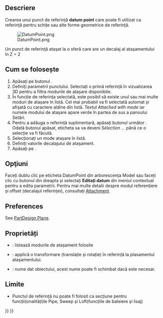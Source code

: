 <languages/>

{{Docnav
|[[PartDesign_Line|Create a datum line]]
|[[PartDesign_CoordinateSystem|Create a local coordinate system]]
|[[PartDesign_Workbench|PartDesign]]
|IconL=PartDesign_Line.svg‎
|IconR=PartDesign_CoordinateSystem.svg
|IconC=Workbench_PartDesign.svg
}}

{{VeryImportantMessage|This tool is not available in {{VersionPlus|1.1}}. Use [[Part_DatumPoint|Part DatumPoint]] instead.}}

<div class="mw-translate-fuzzy">
{{GuiCommand/ro
|Name=PartDesign Point
|Name/ro=PartDesign Point
|Workbenches=[[PartDesign Workbench/ro|PartDesign]]
|MenuLocation=Part Design → Create a datum point
|Version=0.17
|SeeAlso=[[PartDesign Line/ro]], [[PartDesign Plane/ro]]
}}
</div>

<span id="Description"></span>
==Descriere==

Crearea unui punct de referință '''datum point''' care poate fi utilizat ca referință pentru schițe sau alte forme geometrice de referință.

[[File:DatumPoint.png]]
<div class="mw-translate-fuzzy">
Un punct de referință atașat la o sferă care are un decalaj al atașamentului în Z = 2
</div>

<span id="Usage"></span>
<div class="mw-translate-fuzzy">
== Cum se folosește ==
</div>

<div class="mw-translate-fuzzy">
# Apăsați pe butonul {{KEY|[[Image:PartDesign Point.png|24px]] '''Create a datum point'''}}  .
# Definiți parametrii punctului. Selectați o primă referință în vizualizarea 3D pentru a filtra modurile de atașare disponibile.
# În funcție de referința selectată, este posibil să existe unul sau mai multe moduri de atașare în listă. Cel mai probabil va fi selectată automat și afișată cu caractere aldine din listă. Textul ''Attached with mode'' iar numele modului de atașare apare verde în partea de sus a panoului Setări.
# Pentru a adăuga o referință suplimentară, apăsați butonul următor {{KEY|Référence}}. Odată butonul apăsat, eticheta sa va deveni '' Sélection ... '' până ce o selecție va fi făcută.
# Selecționați un mode atașare în listă.
# Definiți valorile decalajului de atașament.
# Apăsați pe {{KEY|OK}}.
</div>

<span id="Options"></span>
== Opţiuni ==

<div class="mw-translate-fuzzy">
Faceți dublu clic pe eticheta DatumPoint din arborescența Model sau faceți clic cu butonul din dreapta și selectați '''Editați datum''' din meniul contextual pentru a edita parametrii. Pentru mai multe detalii despre modul referențiere și offset (decalajul referinței), consultați [[Part EditAttachment|Attachment]].
</div>

==Preferences==

See [[PartDesign_Plane#Preferences|PartDesign Plane]].

<span id="Properties"></span>
==Proprietăți==

* {{PropertyData|MapMode}}: listează  modurile de atașament folosite
* {{PropertyData|Attachment Offset}}: applică o transformare (translație și rotație) în referință la plasamentul atașamentului.
* {{PropertyData|Label}}: nume dat obiectului, acest nume poate fi schimbat dacă este necesar.

<span id="Limitations"></span>
==Limite==

* Punctul de referință nu poate fi folosit ca secțiune pentru funcții(onalități)le Pipe, Sweep și Loft(funcțiile de baleiere și lisaj)


{{Docnav
|[[PartDesign_Line|Create a datum line]]
|[[PartDesign_CoordinateSystem|Create a local coordinate system]]
|[[PartDesign_Workbench|PartDesign]]
|IconL=PartDesign_Line.svg‎
|IconR=PartDesign_CoordinateSystem.svg
|IconC=Workbench_PartDesign.svg
}}

{{PartDesign Tools navi{{#translation:}}}}
{{Userdocnavi{{#translation:}}}}